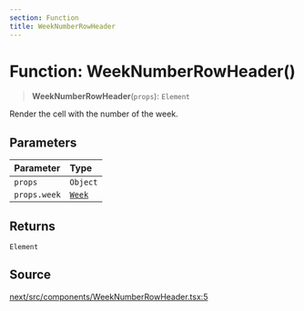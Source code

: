 ```yaml
---
section: Function
title: WeekNumberRowHeader
---
```


# Function: WeekNumberRowHeader()

> **WeekNumberRowHeader**(`props`): `Element`

Render the cell with the number of the week.

## Parameters

| Parameter | Type |
| :------ | :------ |
| `props` | `Object` |
| `props.week` | [`Week`](/api/next/classes/Week.mdx) |

## Returns

`Element`

## Source

[next/src/components/WeekNumberRowHeader.tsx:5](https://github.com/gpbl/react-day-picker/blob/a8bfa5451/next/src/components/WeekNumberRowHeader.tsx#L5)
